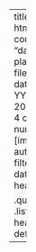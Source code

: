
---
title: "Alumni"
format: html
listing:
  type: grid
  contents: alumni
  sort: "date asc"
  image-placeholder: files/images/anon.jpg
  date-format: "MMM YYYY"
  image-height: 200px
  grid-columns: 4
  categories: numbered
  fields: [image, date, title, author, categories]
  filter-ui: [categories, date]
include-in-header:
  text: |
      <style>
      /* Hide pop-out / maximize controls for listing items */
      .quarto-listing .listing-item .card-header-actions {
      display: none !important;
      }

      .quarto-listing .listing-item .card-header {
      cursor: default;
      }
      </style>
---
